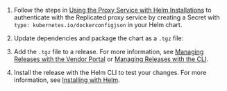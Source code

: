 
1. Follow the steps in [Using the Proxy Service with Helm Installations](/vendor/helm-image-registry) to authenticate with the Replicated proxy service by creating a Secret with `type: kubernetes.io/dockerconfigjson` in your Helm chart.

1. Update dependencies and package the chart as a `.tgz` file:

    <HelmPackage/>

1. Add the `.tgz` file to a release. For more information, see [Managing Releases with the Vendor Portal](releases-creating-releases) or [Managing Releases with the CLI](releases-creating-cli).

1. Install the release with the Helm CLI to test your changes. For more information, see [Installing with Helm](/vendor/install-with-helm).